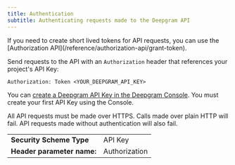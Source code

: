 ```yaml
---
title: Authentication
subtitle: Authenticating requests made to the Deepgram API
---
```


<Info>
  If you need to create short lived tokens for API requests, you can use the [Authorization API](/reference/authorization-api/grant-token).
</Info>

Send requests to the API with an `Authorization` header that references your project's API Key:

`Authorization: Token <YOUR_DEEPGRAM_API_KEY>`

You can [create a Deepgram API Key in the Deepgram Console](https://console.deepgram.com/signup?utm_source=api-ref). You must create your first API Key using the Console.

All API requests must be made over HTTPS. Calls made over plain HTTP will fail. API requests made without authentication will also fail.

|                            |               |
| :------------------------- | :------------ |
| **Security Scheme Type**   | API Key       |
| **Header parameter name:** | Authorization |


